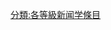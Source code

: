 {{catmore1|[[Wikipedia:新闻学专题|Wikipedia:新闻学专题]]}}
{{Articles by Importance|topic=新闻学|project=新闻学|format=TOC}}
{{emptycat}}

[[分類:各等級新闻学條目|分類:各等級新闻学條目]]